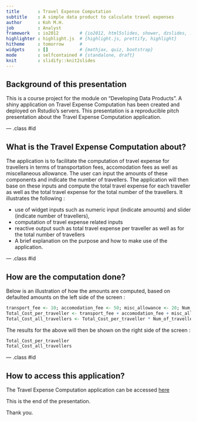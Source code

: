 ```yaml
---
title       : Travel Expense Computation
subtitle    : A simple data product to calculate travel expenses
author      : Koh M.H.
job         : Analyst
framework   : io2012        # {io2012, html5slides, shower, dzslides, ...}
highlighter : highlight.js  # {highlight.js, prettify, highlight}
hitheme     : tomorrow      # 
widgets     : []            # {mathjax, quiz, bootstrap}
mode        : selfcontained # {standalone, draft}
knit        : slidify::knit2slides
---
```


## Background of this presentation

This is a course project for the module on "Developing Data Products".  A shiny application on Travel Expense Computation has been created and deployed on Rstudio's servers. This presentation is a reproducible pitch presentation about the Travel Expense Computation application.

--- .class #id 

## What is the Travel Expense Computation about?

The application is to facilitate the computation of travel expense for travellers in terms of transportation fees, accomodation fees as well as miscellaneous allowance. The user can input the amounts of these components and indicate the number of travellers. The application will then base on these inputs and compute the total travel expense for each traveller as well as the total travel expense for the total number of the travellers. It illustrates the following :

* use of widget inputs such as numeric input (indicate amounts) and slider (indicate number of travellers),
* computation of travel expense related inputs
* reactive output such as total travel expense per traveller as well as for the total number of travellers
* A brief explanation on the purpose and how to make use of the application.

--- .class #id 

## How are the computation done?

Below is an illustration of how the amounts are computed, based on defaulted amounts on the left side of the screen :

```r
transport_fee <- 10; accomodation_fee <- 50; misc_allowance <- 20; Num_of_travellers <- 1
Total_Cost_per_traveller <- transport_fee + accomodation_fee + misc_allowance
Total_Cost_all_travellers <- Total_Cost_per_traveller * Num_of_travellers
```

The results for the above will then be shown on the right side of the screen :
```r
Total_Cost_per_traveller
Total_Cost_all_travellers
```

--- .class #id 

## How to access this application?

The Travel Expense Computation application can be accessed [here](https://kminghui.shinyapps.io/TravelExp)

This is the end of the presentation.

Thank you.
